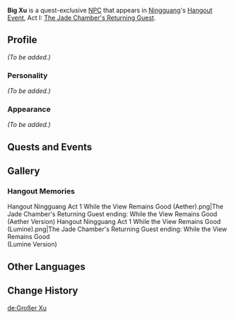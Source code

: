 {{Meta
<!-- Remove this template after adding the missing info -->
|missing_NPC_profile  = yes
}}{{Character Infobox
|type             = Quest NPC
|image            = NPC Big Xu.png
|region           = Liyue
}}
'''Big Xu''' is a quest-exclusive [[NPC]] that appears in [[Ningguang]]'s [[Hangout Event]], Act I: [[The Jade Chamber's Returning Guest]].
<!--
==Location==
<gallery>
NPC Location Big Xu & Lao Ke.png|Big Xu's location
NPC Location Big Xu & Lao Ke Context.png|Additional context
</gallery>
-->
==Profile==
''(To be added.)''

===Personality===
''(To be added.)''

===Appearance===
''(To be added.)''

==Quests and Events==
{{Quests and Events}}

==Gallery==
===Hangout Memories===
<gallery>
Hangout Ningguang Act 1 While the View Remains Good (Aether).png|The Jade Chamber's Returning Guest ending: While the View Remains Good<br />(Aether Version)
Hangout Ningguang Act 1 While the View Remains Good (Lumine).png|The Jade Chamber's Returning Guest ending: While the View Remains Good<br />(Lumine Version)
</gallery>

==Other Languages==
{{Other Languages
|default_hidden = 1
|en      = Big Xu
|zhs     = 大徐
|zhs_rm  = Dà Xú
|zht     = 大徐
|zht_rm  = Dà Xú
|ja      = 徐
|ja_rm   = Omomu
|ko      = 서복
|ko_rm   = Seobok
|es      = El Robusto Xu
|fr      = Daxu
|ru      = Большой Сюй
|th      = Big Xu
|vi      = Daxu
|de      = Großer Xu
|id      = Big Xu
|pt      = Grande Xu
|tr      = Koca Xu
|it      = Daxu
}}

==Change History==
{{Change History|2.4}}

[[de:Großer Xu]]